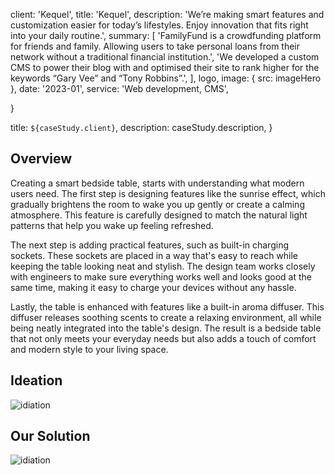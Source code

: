

  client: 'Kequel',
  title: 'Kequel', 
  description:
    'We’re making smart features and customization easier for today’s lifestyles. Enjoy innovation that fits right into your daily routine.',
  summary: [
    'FamilyFund is a crowdfunding platform for friends and family. Allowing users to take personal loans from their network without a traditional financial institution.',
    'We developed a custom CMS to power their blog with and optimised their site to rank higher for the keywords “Gary Vee” and “Tony Robbins”.',
  ],
  logo,
  image: { src: imageHero },
  date: '2023-01',
  service: 'Web development, CMS',
  
}

  title: `${caseStudy.client}`,
  description: caseStudy.description,
}

## Overview

Creating a smart bedside table, starts with understanding what modern users need. The first step is designing features like the sunrise effect, which gradually brightens the room to wake you up gently or create a calming atmosphere. This feature is carefully designed to match the natural light patterns that help you wake up feeling refreshed.

The next step is adding practical features, such as built-in charging sockets. These sockets are placed in a way that's easy to reach while keeping the table looking neat and stylish. The design team works closely with engineers to make sure everything works well and looks good at the same time, making it easy to charge your devices without any hassle.

Lastly, the table is enhanced with features like a built-in aroma diffuser. This diffuser releases soothing scents to create a relaxing environment, all while being neatly integrated into the table's design. The result is a bedside table that not only meets your everyday needs but also adds a touch of comfort and modern style to your living space.


## Ideation
<div className = "max-w-5xl"> 
<Image src={ideation} alt ="idiation" width={1005} height={526} priority classname = "py-8 w-full h-full"/>
</div>


## Our Solution 
<div className = "max-w-5xl"> 
<Image src={solution} alt ="idiation" width={1005} height={526} priority classname = "py-8 w-full h-full"/>
</div>
